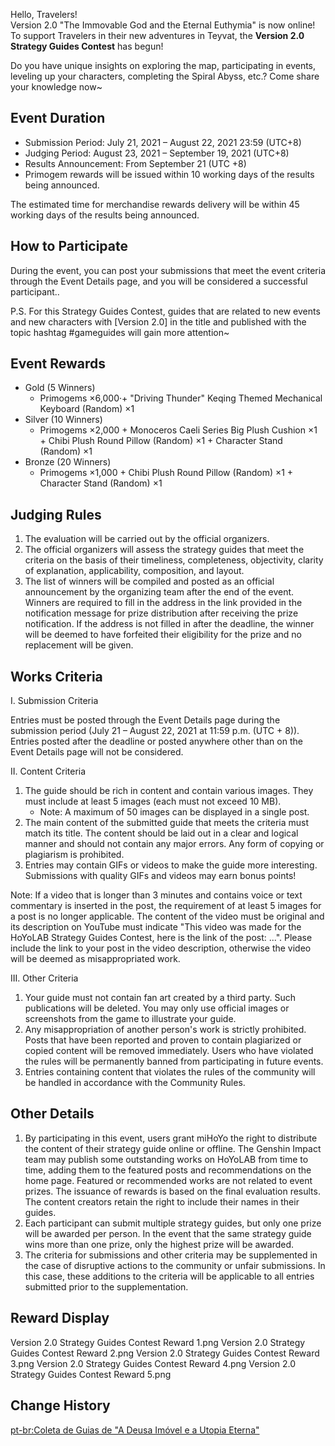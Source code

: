 {{Event
|name              = Version 2.0 "The Immovable God and the Eternal Euthymia" Guide Contest
|image             = Version 2.0 Strategy Guides Contest.png
|type              = Web
|type2             = Submission
|time_known        = yes
|time_start        = 2021-07-21 15:00:00
|time_start_offset = GMT+8
|time_end          = 2021-08-22 23:59:59
|time_end_offset   = GMT+8
|link              = https://www.hoyolab.com/contribution/42
}}
Hello, Travelers!<br />Version 2.0 "The Immovable God and the Eternal Euthymia" is now online!<br />To support Travelers in their new adventures in Teyvat, the '''Version 2.0 Strategy Guides Contest''' has begun!

Do you have unique insights on exploring the map, participating in events, leveling up your characters, completing the Spiral Abyss, etc.? Come share your knowledge now~

==Event Duration==
* Submission Period: July 21, 2021 – August 22, 2021 23:59 (UTC+8)
* Judging Period: August 23, 2021 – September 19, 2021 (UTC+8)
* Results Announcement: From September 21 (UTC +8)
* Primogem rewards will be issued within 10 working days of the results being announced.

The estimated time for merchandise rewards delivery will be within 45 working days of the results being announced.

==How to Participate==
During the event, you can post your submissions that meet the event criteria through the Event Details page, and you will be considered a successful participant..

P.S. For this Strategy Guides Contest, guides that are related to new events and new characters with [Version 2.0] in the title and published with the topic hashtag #gameguides will gain more attention~

==Event Rewards==
* Gold (5 Winners)
** Primogems ×6,000·+ "Driving Thunder" Keqing Themed Mechanical Keyboard (Random) ×1
* Silver (10 Winners)
** Primogems ×2,000 + Monoceros Caeli Series Big Plush Cushion ×1 + Chibi Plush Round Pillow (Random) ×1 + Character Stand (Random) ×1
* Bronze (20 Winners)
** Primogems ×1,000 + Chibi Plush Round Pillow (Random) ×1 + Character Stand (Random) ×1

==Judging Rules==
# The evaluation will be carried out by the official organizers.
# The official organizers will assess the strategy guides that meet the criteria on the basis of their timeliness, completeness, objectivity, clarity of explanation, applicability, composition, and layout.
# The list of winners will be compiled and posted as an official announcement by the organizing team after the end of the event. Winners are required to fill in the address in the link provided in the notification message for prize distribution after receiving the prize notification. If the address is not filled in after the deadline, the winner will be deemed to have forfeited their eligibility for the prize and no replacement will be given.

==Works Criteria==
;I. Submission Criteria
Entries must be posted through the Event Details page during the submission period (July 21 – August 22, 2021 at 11:59&nbsp;p.m. (UTC + 8)). Entries posted after the deadline or posted anywhere other than on the Event Details page will not be considered.

;II. Content Criteria
# The guide should be rich in content and contain various images. They must include at least 5 images (each must not exceed 10 MB).
#* Note: A maximum of 50 images can be displayed in a single post.
# The main content of the submitted guide that meets the criteria must match its title. The content should be laid out in a clear and logical manner and should not contain any major errors. Any form of copying or plagiarism is prohibited.
# Entries may contain GIFs or videos to make the guide more interesting. Submissions with quality GIFs and videos may earn bonus points!
Note: If a video that is longer than 3 minutes and contains voice or text commentary is inserted in the post, the requirement of at least 5 images for a post is no longer applicable. The content of the video must be original and its description on YouTube must indicate "This video was made for the HoYoLAB Strategy Guides Contest, here is the link of the post: ...". Please include the link to your post in the video description, otherwise the video will be deemed as misappropriated work.

;III. Other Criteria
# Your guide must not contain fan art created by a third party. Such publications will be deleted. You may only use official images or screenshots from the game to illustrate your guide.
# Any misappropriation of another person's work is strictly prohibited. Posts that have been reported and proven to contain plagiarized or copied content will be removed immediately. Users who have violated the rules will be permanently banned from participating in future events.
# Entries containing content that violates the rules of the community will be handled in accordance with the Community Rules.

==Other Details==
# By participating in this event, users grant miHoYo the right to distribute the content of their strategy guide online or offline. The Genshin Impact team may publish some outstanding works on HoYoLAB from time to time, adding them to the featured posts and recommendations on the home page. Featured or recommended works are not related to event prizes. The issuance of rewards is based on the final evaluation results. The content creators retain the right to include their names in their guides.
# Each participant can submit multiple strategy guides, but only one prize will be awarded per person. In the event that the same strategy guide wins more than one prize, only the highest prize will be awarded.
# The criteria for submissions and other criteria may be supplemented in the case of disruptive actions to the community or unfair submissions. In this case, these additions to the criteria will be applicable to all entries submitted prior to the supplementation.

==Reward Display==
<gallery hideaddbutton="true" captionalign="center" navigation="true">
Version 2.0 Strategy Guides Contest Reward 1.png
Version 2.0 Strategy Guides Contest Reward 2.png
Version 2.0 Strategy Guides Contest Reward 3.png
Version 2.0 Strategy Guides Contest Reward 4.png
Version 2.0 Strategy Guides Contest Reward 5.png
</gallery>

==Change History==
{{Change History|2.0}}

[[pt-br:Coleta de Guias de "A Deusa Imóvel e a Utopia Eterna"]]